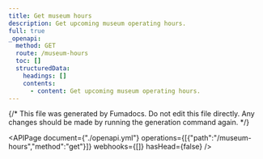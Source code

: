 ```yaml
---
title: Get museum hours
description: Get upcoming museum operating hours.
full: true
_openapi:
  method: GET
  route: /museum-hours
  toc: []
  structuredData:
    headings: []
    contents:
      - content: Get upcoming museum operating hours.
---
```


{/* This file was generated by Fumadocs.
Do not edit this file directly. Any changes should be made by running the generation command again. */}

<APIPage document={"./openapi.yml"} operations={[{"path":"/museum-hours","method":"get"}]} webhooks={[]} hasHead={false} />